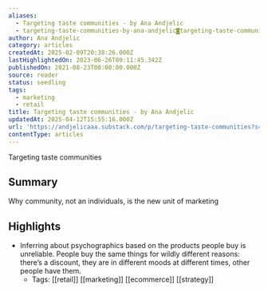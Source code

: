 ```yaml
---
aliases:
  - Targeting taste communities - by Ana Andjelic
  - targeting-taste-communities-by-ana-andjelic◙targeting-taste-communities
author: Ana Andjelic
category: articles
createdAt: 2025-02-09T20:38:26.000Z
lastHighlightedOn: 2023-06-26T09:11:45.342Z
publishedOn: 2021-08-23T00:00:00.000Z
source: reader
status: seedling
tags:
  - marketing
  - retail
title: Targeting taste communities - by Ana Andjelic
updatedAt: 2025-04-12T15:55:16.000Z
url: 'https://andjelicaaa.substack.com/p/targeting-taste-communities?s=w'
contentType: articles
---
```

Targeting taste communities

## Summary

Why community, not an individuals, is the new unit of marketing

## Highlights

- Inferring about psychographics based on the products people buy is unreliable. People buy the same things for wildly different reasons: there’s a discount, they are in different moods at different times, other people have them.
    - Tags: [[retail]] [[marketing]] [[ecommerce]] [[strategy]]
